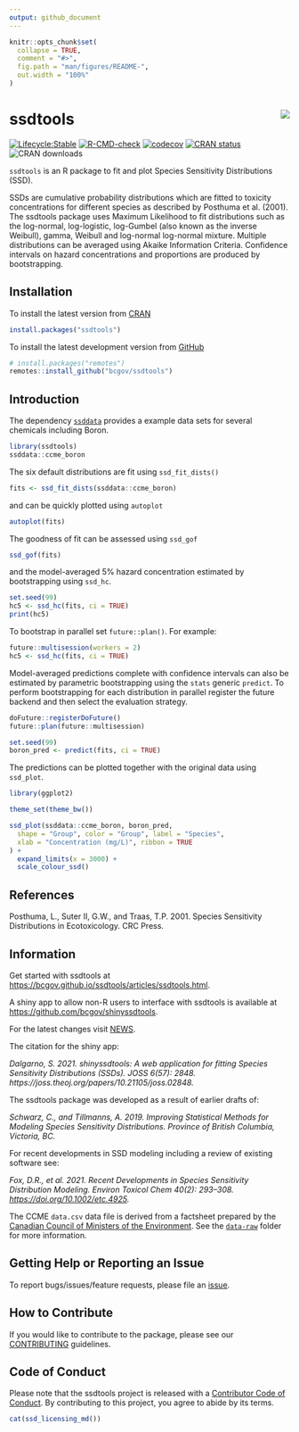```yaml
---
output: github_document
---
```


<!-- README.md is generated from README.Rmd. Please edit that file -->

```r
knitr::opts_chunk$set(
  collapse = TRUE,
  comment = "#>",
  fig.path = "man/figures/README-",
  out.width = "100%"
)
```

# ssdtools <img src="man/figures/logo.png" align="right" />

<!-- badges: start -->
[![Lifecycle:Stable](https://img.shields.io/badge/Lifecycle-Stable-97ca00)](https://github.com/bcgov/repomountie/blob/master/doc/lifecycle-badges.md)
[![R-CMD-check](https://github.com/bcgov/ssdtools/actions/workflows/R-CMD-check.yaml/badge.svg)](https://github.com/bcgov/ssdtools/actions/workflows/R-CMD-check.yaml)
[![codecov](https://app.codecov.io/github/bcgov/ssdtools/graph/badge.svg?token=gVKHQQD1Jp)](https://app.codecov.io/github/bcgov/ssdtools)
[![CRAN status](https://www.r-pkg.org/badges/version/ssdtools)](https://cran.r-project.org/package=ssdtools)
![CRAN downloads](https://cranlogs.r-pkg.org/badges/ssdtools)
<!-- badges: end -->

`ssdtools` is an R package to fit and plot Species Sensitivity Distributions (SSD). 

SSDs are cumulative probability distributions which are fitted to toxicity concentrations for different species as described by Posthuma et al. (2001).
The ssdtools package uses Maximum Likelihood to fit distributions such as the log-normal, log-logistic, log-Gumbel (also known as the inverse Weibull), gamma, Weibull and log-normal log-normal mixture.
Multiple distributions can be averaged using Akaike Information Criteria.
Confidence intervals on hazard concentrations and proportions are produced by bootstrapping.

## Installation

To install the latest version from [CRAN](https://CRAN.R-project.org/package=ssdtools)
```r
install.packages("ssdtools")
```

To install the latest development version from [GitHub](https://github.com/bcgov/ssdtools)
```r
# install.packages("remotes")
remotes::install_github("bcgov/ssdtools")
```

## Introduction

The dependency [`ssddata`](https://cran.r-project.org/package=ssddata) provides a example data sets for several chemicals including Boron.
```r
library(ssdtools)
ssddata::ccme_boron
```

The six default distributions are fit using `ssd_fit_dists()`
```r
fits <- ssd_fit_dists(ssddata::ccme_boron)
```

and can be quickly plotted using `autoplot`
```r
autoplot(fits)
```

The goodness of fit can be assessed using `ssd_gof`
```r
ssd_gof(fits)
```

and the model-averaged 5% hazard concentration estimated by bootstrapping using `ssd_hc`.
```r
set.seed(99)
hc5 <- ssd_hc(fits, ci = TRUE)
print(hc5)
```

To bootstrap in parallel set `future::plan()`. For example:
```r
future::multisession(workers = 2)
hc5 <- ssd_hc(fits, ci = TRUE)
```

Model-averaged predictions complete with confidence intervals can also be estimated by parametric bootstrapping using the `stats` generic `predict`.
To perform bootstrapping for each distribution in parallel register the future backend
and then select the evaluation strategy.
```r
doFuture::registerDoFuture()
future::plan(future::multisession)

set.seed(99)
boron_pred <- predict(fits, ci = TRUE)
```

The predictions can be plotted together with the original data using `ssd_plot`.
```r
library(ggplot2)

theme_set(theme_bw())

ssd_plot(ssddata::ccme_boron, boron_pred,
  shape = "Group", color = "Group", label = "Species",
  xlab = "Concentration (mg/L)", ribbon = TRUE
) +
  expand_limits(x = 3000) +
  scale_colour_ssd()
```

## References

Posthuma, L., Suter II, G.W., and Traas, T.P. 2001. Species Sensitivity Distributions in Ecotoxicology. CRC Press.

## Information

Get started with ssdtools at <https://bcgov.github.io/ssdtools/articles/ssdtools.html>.

A shiny app to allow non-R users to interface with ssdtools is available at <https://github.com/bcgov/shinyssdtools>.

For the latest changes visit [NEWS](https://bcgov.github.io/ssdtools/news/).

The citation for the shiny app:

*Dalgarno, S. 2021. shinyssdtools: A web application for fitting Species Sensitivity Distributions (SSDs). JOSS 6(57): 2848. https://joss.theoj.org/papers/10.21105/joss.02848.*

The ssdtools package was developed as a result of earlier drafts of:

*Schwarz, C., and Tillmanns, A. 2019. Improving Statistical Methods for Modeling Species Sensitivity Distributions. Province of British Columbia, Victoria, BC.*

For recent developments in SSD modeling including a review of existing software see:

*Fox, D.R., et al. 2021. Recent Developments in Species Sensitivity Distribution Modeling. Environ Toxicol Chem 40(2): 293–308. <https://doi.org/10.1002/etc.4925>.*

The CCME `data.csv` data file is derived from a factsheet prepared by the [Canadian Council of Ministers of the Environment](http://ceqg-rcqe.ccme.ca/en/index.html). 
See the [`data-raw`](https://github.com/bcgov/ssdtools/tree/master/data-raw) folder for more information.

## Getting Help or Reporting an Issue

To report bugs/issues/feature requests, please file an [issue](https://github.com/bcgov/ssdtools/issues/).

## How to Contribute

If you would like to contribute to the package, please see our 
[CONTRIBUTING](https://github.com/bcgov/ssdtools/blob/master/.github/CONTRIBUTING.md) guidelines.

## Code of Conduct

Please note that the ssdtools project is released with a [Contributor Code of Conduct](https://contributor-covenant.org/version/2/1/CODE_OF_CONDUCT.html). By contributing to this project, you agree to abide by its terms.

```r
cat(ssd_licensing_md())
```
